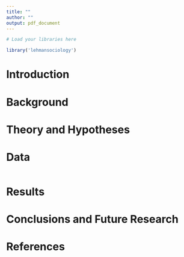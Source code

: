 ```yaml
---
title: ""
author: ""
output: pdf_document
---
```



 
```r
# Load your libraries here

library('lehmansociology')

```

# Introduction



# Background




# Theory and Hypotheses



# Data


````r


````

# Results


# Conclusions and Future Research


# References
